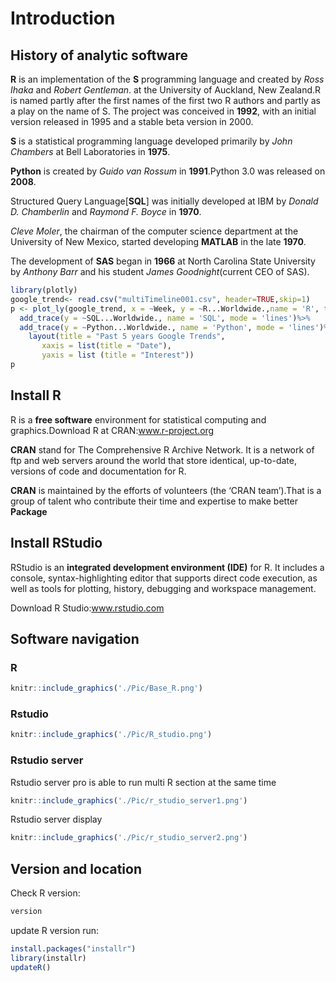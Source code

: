 # Introduction {#intro}

## History of analytic software
**R** is an implementation of the **S** programming language and created by *Ross Ihaka* and *Robert Gentleman*. at the University of Auckland, New Zealand.R is named partly after the first names of the first two R authors and partly as a play on the name of S. The project was conceived in **1992**, with an initial version released in 1995 and a stable beta version in 2000.

**S** is a statistical programming language developed primarily by *John Chambers* at Bell Laboratories in **1975**.

**Python** is created by *Guido van Rossum* in **1991**.Python 3.0 was released on **2008**.


Structured Query Language[**SQL**] was initially developed at IBM by *Donald D. Chamberlin* and *Raymond F. Boyce* in **1970**.

*Cleve Moler*, the chairman of the computer science department at the University of New Mexico, started developing **MATLAB** in the late **1970**.

The development of **SAS** began in **1966** at North Carolina State University by *Anthony Barr* and his student *James Goodnight*(current CEO of SAS).


```r
library(plotly)
google_trend<- read.csv("multiTimeline001.csv", header=TRUE,skip=1)
p <- plot_ly(google_trend, x = ~Week, y = ~R...Worldwide.,name = 'R', type = 'scatter', mode = 'lines')%>%
  add_trace(y = ~SQL...Worldwide., name = 'SQL', mode = 'lines')%>%
  add_trace(y = ~Python...Worldwide., name = 'Python', mode = 'lines')%>%
    layout(title = "Past 5 years Google Trends",
       xaxis = list(title = "Date"),
       yaxis = list (title = "Interest"))
p
```


## Install R

R is a **free software** environment for statistical computing and graphics.Download R at CRAN:[www.r-project.org](https://www.r-project.org/)

**CRAN** stand for The Comprehensive R Archive Network. It is a network of ftp and web servers around the world that store identical, up-to-date, versions of code and documentation for R.

**CRAN** is maintained by the efforts of volunteers (the 'CRAN team').That is a group of talent who contribute their time and expertise to make better **Package**

## Install RStudio

RStudio is an **integrated development environment (IDE)** for R. It includes a console, syntax-highlighting editor that supports direct code execution, as well as tools for plotting, history, debugging and workspace management.

Download R Studio:[www.rstudio.com](https://www.rstudio.com/)

## Software navigation

### R

```r
knitr::include_graphics('./Pic/Base_R.png')
```

### Rstudio

```r
knitr::include_graphics('./Pic/R_studio.png')
```

### Rstudio server

Rstudio server pro is able to run multi R section at the same time
```r
knitr::include_graphics('./Pic/r_studio_server1.png')
```

Rstudio server display
```r
knitr::include_graphics('./Pic/r_studio_server2.png')
```


## Version and location

Check R version:
```r
version
```

update R version run:
```r
install.packages("installr")
library(installr)
updateR()
```
